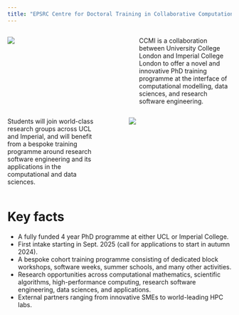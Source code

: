 ```yaml
---
title: "EPSRC Centre for Doctoral Training in Collaborative Computational Modelling at the Interface (CCMI)"
---
```



:::: {.columns}

::: {.column #vcenter width="50%"}
![](static/ucl_cloisters.jpg) 
:::

::: {.column #vcenter width="5%"}
:::

::: {.column #vcenter width="45%"}
CCMI is a collaboration between University College London and Imperial College London to offer
a novel and innovative PhD training programme at the interface of computational modelling, data sciences, and research software engineering.

:::

::::


:::: {.columns}

::: {.column #vcenter width="45%"}
Students will join world-class research groups across UCL and Imperial, and will benefit from
a bespoke training programme around research software engineering and its applications in the computational and data sciences.  
:::

::: {.column #vcenter width="5%"}
:::

::: {.column #vcenter width="50%"}

![](static/imperial.jpg) 
:::

::::

# Key facts

- A fully funded 4 year PhD programme at either UCL or Imperial College.
- First intake starting in Sept. 2025 (call for applications to start in autumn 2024).
- A bespoke cohort training programme consisting of dedicated block workshops, software weeks,
  summer schools, and many other activities.
- Research opportunities across computational mathematics, scientific algorithms, high-performance
  computing, research software engineering, data sciences, and applications.
- External partners ranging from innovative SMEs to world-leading HPC labs.
 
